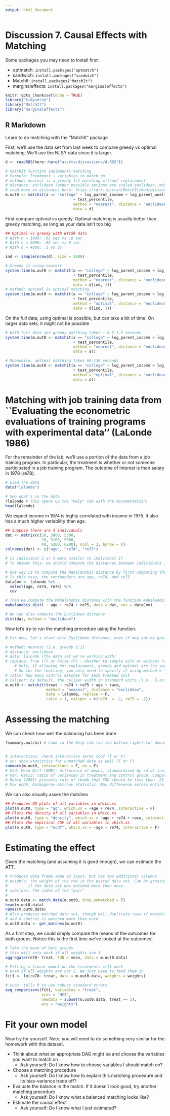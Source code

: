 ```yaml
---
output: html_document
---
```


# Discussion 7. Causal Effects with Matching {-}

Some packages you may need to install first:

- optmatch: `install.packages("optmatch")`
- sandwich: `install.packages("sandwich")`
- MatchIt: `install.packages("MatchIt")`
- marginaleffects: `install.packages("marginaleffects")`

```r
knitr::opts_chunk$set(echo = TRUE)
library("tidyverse")
library("MatchIt")
library("marginaleffects")
```

## R Markdown
Learn to do matching with the "MatchIt" package

First, we'll use the data set from last week to compare greedy vs optimal matching. We'll use the NLSY data since it is larger.
```r

d <- readRDS(here::here("assets/discussions/d.RDS"))

# matchit function implements matching
# Formula: Treatment ~ variables to match on
# method: nearest is a greedy 1:1 matching without replacement
# distance: euclidean (other possible options are scaled_euclidean, mahalanobis, robust_mahalanobis)
# read more on distances here: https://rdrr.io/cran/MatchIt/man/distance.html#mat
m.out0 <- matchit(a == "college" ~ log_parent_income + log_parent_wealth
                              + test_percentile,
                              method = "nearest", distance = "euclidean",
                              data = d)
```

First compare optimal vs greedy. Optimal matching is usually better than greedy matching, as long as your data isn't too big  
```r
## Optimal vs greedy with NYLSR data
# With n = 1000; .01 sec vs .8 sec
# With n = 2000; .05 sec vs 8 sec
# With n = 4000; .1 vs 25

ind <- sample(nrow(d), size = 1000)

# Greedy is using nearest
system.time(m.out0 <- matchit(a == "college" ~ log_parent_income + log_parent_wealth
                              + test_percentile,
                              method = "nearest", distance = "euclidean",
                              data = d[ind, ]))
# method: optimal is optimal matching
system.time(m.out0 <- matchit(a == "college" ~ log_parent_income + log_parent_wealth
                              + test_percentile,
                              method = "optimal", distance = "euclidean",
                              data = d[ind, ]))
```

On the full data, using optimal is possible, but can take a bit of time. On larger data sets, it might not be possible 
```r

# With full data set greedy matching takes ~ 0.5-1.5 seconds
system.time(m.out0 <- matchit(a == "college" ~ log_parent_income + log_parent_wealth
                              + test_percentile,
                              method = "nearest", distance = "euclidean",
                              data = d))

# Meanwhile, optimal matching takes 60-130 seconds
system.time(m.out0 <- matchit(a == "college" ~ log_parent_income + log_parent_wealth
                              + test_percentile,
                              method = "optimal", distance = "euclidean",
                              data = d))
```

# Matching with job training data from ``Evaluating the econometric evaluations of training programs with experimental data'' (LaLonde 1986)
For the remainder of the lab, we'll use a portion of the data from a job training program. In particular, the treatment is whether or not someone participated in a job training program. The outcome of interest is their salary in 1978 (re78).
```r
# Load the data
data("lalonde")

# See what's in the data
?lalonde # this opens up the "Help" tab with the documentation! 
head(lalonde)

```

We expect income in 1974 is highly correlated with income in 1975. It also has a much higher variability than age.
```r

## Suppose there are 3 individuals
dat <- matrix(c(50, 5000, 5500,
                20, 5100, 5900,
                40, 5200, 6200), ncol = 3, byrow = T)
colnames(dat) <- c("age", "re74", "re75")

# Is individual 2 or 3 more similar to individual 1? 
# To answer this, we should compute the distances between individuals 1 and 2, and 1 and 3. 

# One way is to compute the Mahalanobis distance by first computing the covariance matrix of the confounding variables
# In this case, the confounders are age, re74, and re75
dataCov <- lalonde %>%
  select(age, re74, re75) %>%
  cov

# Then we compute the Mahalanobis distance with the function mahalanobis_dist
mahalanobis_dist( ~ age + re74 + re75, data = dat, var = dataCov)

# We can also compute the Euclidean distance
dist(dat, method = "euclidean")
```

Now let's try to run the matching procedure using the \texttt{matchit} function. 
```r
# For now, let's start with Euclidean distance, even if may not be great

# method: nearest (i.e. greedy 1:1)
# distance: euclidean
# data: lalonde (the data set we're working with)
# replace: True (T) or False (F) - whether to sample with or without replacement. 
    # Note, if allowing for replacement, greedy and optimal are the same
    # So for the function, you only need to specify if using method = "nearest"
# ratio: how many control matches for each treated unit
# caliper: by default, the caliper width in standard units (i.e., Z-scores)
m.out0 <- matchit(treat ~ re74 + re75 + age + race,
                  method = "nearest", distance = "euclidean",
                  data = lalonde, replace = F, 
                  ratio = 1, caliper = c(re74  = .2, re75 = .2))


```

# Assessing the matching
We can check how well the balancing has been done
```r
?summary.matchit # Look in the Help tab (on the bottom right) for documentation on summary.matchit


# interactions: check interaction terms too? (T or F)
# un: show statistics for unmatched data as well (T or F)
summary(m.out0, interactions = F, un = F)
# Std. Mean Diff (SMD): difference of means, standardized by sd of treatment group
# Var. Ratio: ratio of variances in treatment and control group. Compares spread of data
# Rubin (2001) presents rule of thumb that SMD should be less than .25 and variance ratio should be between .5 and 2
# Max eCDF: Kolmogorov-Smirnov statistic. Max difference across entire CDF
```

We can also visually asses the matches
```r
## Produces QQ plots of all variables in which.xs
plot(m.out0, type = "qq", which.xs = ~age + re74, interactive = F)
## Plots the density of all variables in which.xs
plot(m.out0, type = "density", which.xs = ~age + re74 + race, interactive = F)
## Plots the empirical CDF of all variables in which.xs
plot(m.out0, type = "ecdf", which.xs = ~age + re74, interactive = F)
```
# Estimating the effect
Given the matching (and assuming it is good enough), we can estimate the ATT. 
```r

# Produces data frame same as input, but has two additional columns
# weights: the weight of the row in the paired data set. Can be greater than 1
#         if the data set was matched more than once
# subclass: the index of the "pair"
#
m.out0.data <- match.data(m.out0, drop.unmatched = T)
head(m.out0.data)
names(m.out0.data)
# Also produces matched data set, though will duplicate rows if matching with replacement
# and a control is matched more than once
m.out0.data <- get_matches(m.out0)
```
As a first step, we could simply compare the means of the outcomes for both groups. Notice this is the first time we've looked at the outcomes!

```r
# Take the mean of both groups
# this will only work if all weights are 1
aggregate(re78~ treat, FUN = mean, data = m.out0.data)

# Fitting a linear model on the treatments will work
# even if all weights are not 1. We just need to feed them in
fit1 <- lm(re78~ treat, data = m.out0.data, weights = weights)

# vcov: tells R to use robust standard errors
avg_comparisons(fit1, variables = "treat",
                vcov = "HC3",
                newdata = subset(m.out0.data, treat == 1),
                wts = "weights")
```


# Fit your own model
Now try for yourself. Note, you will need to do something very similar for the homework with this dataset.

* Think about what an appropriate DAG might be and choose the variables you want to match on
  - Ask yourself: Do I know how to choose variables I should match on?
* Choose a matching procedure
  - Ask yourself: Do I know how to explain this matching procedure and its bias-variance trade off?
* Evaluate the balance in the match. If it doesn't look good, try another matching procedure
  - Ask yourself: Do I know what a balanced matching looks like? 
* Estimate the causal effect 
  - Ask yourself: Do I know what I just estimated?
